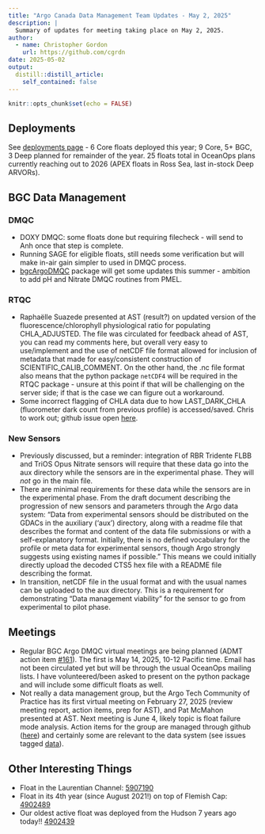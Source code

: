 ```yaml
---
title: "Argo Canada Data Management Team Updates - May 2, 2025"
description: |
  Summary of updates for meeting taking place on May 2, 2025.
author:
  - name: Christopher Gordon
    url: https://github.com/cgrdn
date: 2025-05-02
output:
  distill::distill_article:
    self_contained: false
---
```



```r
knitr::opts_chunk$set(echo = FALSE)
```

## Deployments

See [deployments page](https://argocanada.github.io/blog/deployment.html) - 6 Core floats deployed this year; 9 Core, 5+ BGC, 3 Deep planned for remainder of the year. 25 floats total in OceanOps plans currently reaching out to 2026 (APEX floats in Ross Sea, last in-stock Deep ARVORs).

## BGC Data Management

### DMQC

- DOXY DMQC: some floats done but requiring filecheck - will send to Anh once that step is complete.
- Running SAGE for eligible floats, still needs some verification but will make in-air gain simpler to used in DMQC process.
- [bgcArgoDMQC](https://github.com/ArgoCanada/bgcArgoDMQC) package will get some updates this summer - ambition to add pH and Nitrate DMQC routines from PMEL.

### RTQC

- Raphaëlle Suazede presented at AST (result?) on updated version of the fluorescence/chlorophyll physiological ratio for populating CHLA_ADJUSTED. The file was circulated for feedback ahead of AST, you can read my comments here, but overall very easy to use/implement and the use of netCDF file format allowed for inclusion of metadata that made for easy/consistent construction of SCIENTIFIC_CALIB_COMMENT. On the other hand, the .nc file format also means that the python package `netCDF4` will be required in the RTQC package - unsure at this point if that will be challenging on the server side; if that is the case we can figure out a workaround.
- Some incorrect flagging of CHLA data due to how LAST_DARK_CHLA (fluorometer dark count from previous profile) is accessed/saved. Chris to work out; github issue open [here](https://github.com/ArgoCanada/medsrtqc/issues/48).

### New Sensors

- Previously discussed, but a reminder: integration of RBR Tridente FLBB and TriOS Opus Nitrate sensors will require that these data go into the aux directory while the sensors are in the experimental phase. They will _not_ go in the main file. 
- There are minimal requirements for these data while the sensors are in the experimental phase. From the draft document describing the progression of new sensors and parameters through the Argo data system: "Data from experimental sensors should be distributed on the GDACs in the auxiliary (‘aux’) directory, along with a readme file that describes the format and content of the data file submissions or with a self-explanatory format.  Initially, there is no defined vocabulary for the profile or meta data for experimental sensors, though Argo strongly suggests using existing names if possible." This means we could initially directly upload the decoded CTS5 hex file with a README file describing the format.
- In transition, netCDF file in the usual format and with the usual names can be uploaded to the aux directory. This is a requirement for demonstrating "Data management viability" for the sensor to go from experimental to pilot phase.

## Meetings

- Regular BGC Argo DMQC virtual meetings are being planned (ADMT action item [#161](https://github.com/OneArgo/ADMT/issues/161)). The first is May 14, 2025, 10-12 Pacific time. Email has not been circulated yet but will be through the usual OceanOps mailing lists. I have volunteered/been asked to present on the python package and will include some difficult floats as well.
- Not really a data management group, but the Argo Tech Community of Practice has its first virtual meeting on February 27, 2025 (review meeting report, action items, prep for AST), and Pat McMahon presented at AST. Next meeting is June 4, likely topic is float failure mode analysis. Action items for the group are managed through github ([here](https://github.com/OneArgo/ArgoTechCoP/issues)) and certainly some are relevant to the data system (see issues tagged [data](https://github.com/OneArgo/ArgoTechCoP/issues?q=is%3Aissue%20state%3Aopen%20label%3Adata)).

## Other Interesting Things

- Float in the Laurentian Channel: [5907190](https://fleetmonitoring.euro-argo.eu/float/5907190)
- Float in its 4th year (since August 2021!) on top of Flemish Cap: [4902489](https://fleetmonitoring.euro-argo.eu/float/4902489)
- Our oldest active float was deployed from the Hudson 7 years ago today!! [4902439](https://fleetmonitoring.euro-argo.eu/float/4902439)
